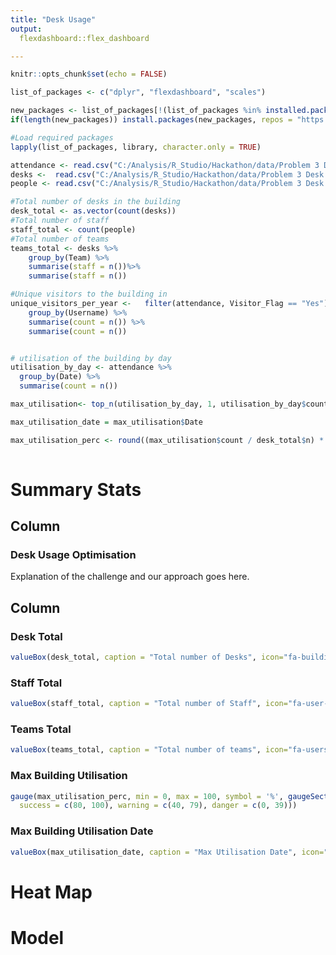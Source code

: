 ---
title: "Desk Usage"
output: 
  flexdashboard::flex_dashboard

---

```{r setup, include=FALSE}
knitr::opts_chunk$set(echo = FALSE)

list_of_packages <- c("dplyr", "flexdashboard", "scales")

new_packages <- list_of_packages[!(list_of_packages %in% installed.packages()[,"Package"])]
if(length(new_packages)) install.packages(new_packages, repos = "https://cloud.r-project.org/")

#Load required packages
lapply(list_of_packages, library, character.only = TRUE)
```


```{r summary_stats, echo=FALSE}
attendance <- read.csv("C:/Analysis/R_Studio/Hackathon/data/Problem 3 Desk Usage/attendance.csv")
desks <-  read.csv("C:/Analysis/R_Studio/Hackathon/data/Problem 3 Desk Usage/desks.csv")
people <- read.csv("C:/Analysis/R_Studio/Hackathon/data/Problem 3 Desk Usage/people.csv")

#Total number of desks in the building
desk_total <- as.vector(count(desks))
#Total number of staff
staff_total <- count(people)
#Total number of teams
teams_total <- desks %>%
	group_by(Team) %>%
	summarise(staff = n())%>%
	summarise(staff = n())

#Unique visitors to the building in 
unique_visitors_per_year <-   filter(attendance, Visitor_Flag == "Yes") %>%
	group_by(Username) %>%
	summarise(count = n()) %>%
	summarise(count = n()) 


# utilisation of the building by day
utilisation_by_day <- attendance %>%
  group_by(Date) %>%
  summarise(count = n())

max_utilisation<- top_n(utilisation_by_day, 1, utilisation_by_day$count)

max_utilisation_date = max_utilisation$Date

max_utilisation_perc <- round((max_utilisation$count / desk_total$n) * 100, 0)
  

```


Summary Stats
=====================================  


Column {data-width=650}
-----------------------------------------------------------------------

### Desk Usage Optimisation

Explanation of the challenge and our approach goes here.

Column {data-width=350}
-----------------------------------------------------------------------

### Desk Total

```{r echo=FALSE, eval=TRUE}
valueBox(desk_total, caption = "Total number of Desks", icon="fa-building")
```

### Staff Total

```{r}
valueBox(staff_total, caption = "Total number of Staff", icon="fa-user-tie")
```

### Teams Total

```{r}
valueBox(teams_total, caption = "Total number of teams", icon="fa-users")
```

### Max Building Utilisation

```{r}
gauge(max_utilisation_perc, min = 0, max = 100, symbol = '%', gaugeSectors(
  success = c(80, 100), warning = c(40, 79), danger = c(0, 39)))
```

### Max Building Utilisation Date

```{r}
valueBox(max_utilisation_date, caption = "Max Utilisation Date", icon="fa-calendar-alt")
```

Heat Map
=====================================  


Model
=====================================  